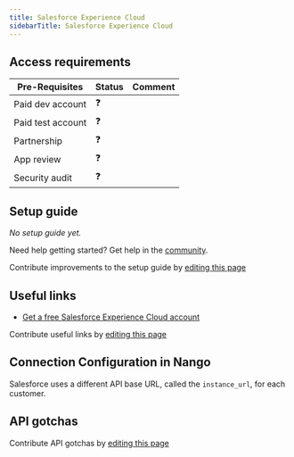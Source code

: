 ```yaml
---
title: Salesforce Experience Cloud
sidebarTitle: Salesforce Experience Cloud
---
```



<Overview />
<PreBuiltTooling />
<PreBuiltUseCases />

## Access requirements
| Pre-Requisites | Status | Comment|
| - | - | - |
| Paid dev account | ❓ |  |
| Paid test account | ❓ |  |
| Partnership | ❓ | |
| App review | ❓ |  |
| Security audit | ❓ | |


## Setup guide

_No setup guide yet._

<Tip>Need help getting started? Get help in the [community](https://nango.dev/slack).</Tip>

<Note>Contribute improvements to the setup guide by [editing this page](https://github.com/nangohq/nango/tree/master/docs/integrations/all/salesforce-experience-cloud.mdx)</Note>


## Useful links

-   [Get a free Salesforce Experience Cloud account](https://www.salesforce.com/eu/products/experience-cloud/overview/)

<Note>Contribute useful links by [editing this page](https://github.com/nangohq/nango/tree/master/docs/integrations/all/salesforce-experience-cloud.mdx)</Note>

## Connection Configuration in Nango

Salesforce uses a different API base URL, called the `instance_url`, for each customer.

## API gotchas

<Note>Contribute API gotchas by [editing this page](https://github.com/nangohq/nango/tree/master/docs/integrations/all/salesforce-experience-cloud.mdx)</Note>
